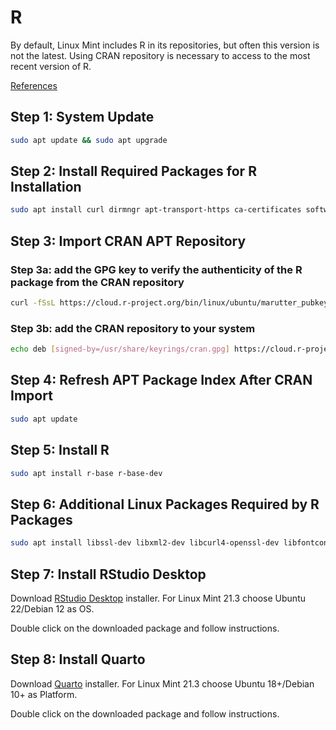# R

By default, Linux Mint includes R in its repositories, but often this version
is not the latest. Using CRAN repository is necessary to access to the most
recent version of R.

[References](https://www.linuxcapable.com/how-to-install-r-lang-on-linux-mint/)

## Step 1: System Update

```bash
sudo apt update && sudo apt upgrade
```

## Step 2: Install Required Packages for R Installation

```bash
sudo apt install curl dirmngr apt-transport-https ca-certificates software-properties-common -y
```

## Step 3: Import CRAN APT Repository

### Step 3a: add the GPG key to verify the authenticity of the R package from the CRAN repository

```bash
curl -fSsL https://cloud.r-project.org/bin/linux/ubuntu/marutter_pubkey.asc | sudo gpg --dearmor | sudo tee /usr/share/keyrings/cran.gpg >> /dev/null
```

### Step 3b: add the CRAN repository to your system

```bash
echo deb [signed-by=/usr/share/keyrings/cran.gpg] https://cloud.r-project.org/bin/linux/ubuntu jammy-cran40/ | sudo tee /etc/apt/sources.list.d/cran.list
```

## Step 4: Refresh APT Package Index After CRAN Import

```bash
sudo apt update
```

## Step 5: Install R

```bash
sudo apt install r-base r-base-dev
```

## Step 6: Additional Linux Packages Required by R Packages

```bash
sudo apt install libssl-dev libxml2-dev libcurl4-openssl-dev libfontconfig1-dev libharfbuzz-dev libfribidi-dev libfreetype6-dev libpng-dev libtiff5-dev libjpeg-dev
```

## Step 7: Install RStudio Desktop

Download [RStudio Desktop](https://posit.co/download/rstudio-desktop/)
installer. For Linux Mint 21.3 choose Ubuntu 22/Debian 12 as OS.

Double click on the downloaded package and follow instructions.

## Step 8: Install Quarto

Download [Quarto](https://quarto.org/docs/get-started/) installer. For Linux
Mint 21.3 choose Ubuntu 18+/Debian 10+ as Platform.

Double click on the downloaded package and follow instructions.



